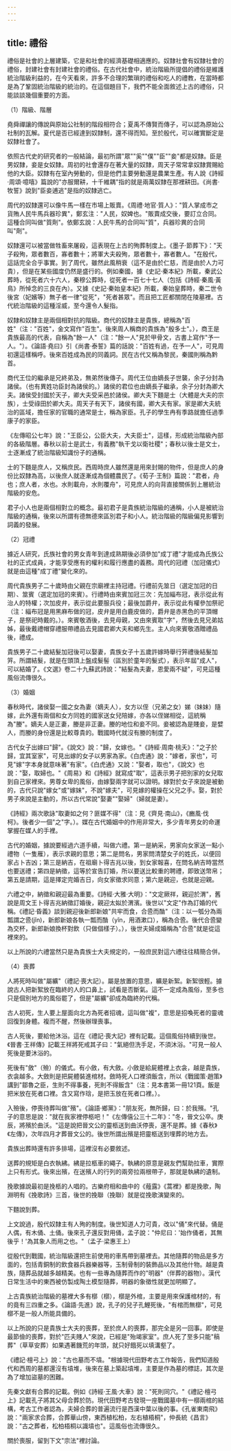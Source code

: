 ```yaml
---
---
---
```

title: 禮俗
---



禮俗是社會的上層建築，它是和社會的經濟基礎相適應的。奴隸社會有奴隸社會的禮俗，封建社會有封建社會的禮俗。在古代社會中，統治階級所提倡的禮俗是維護統治階級利益的，在今天看來，許多不合理的繁瑣的禮俗和吃人的禮教，在當時都是為了鞏固統治階級的統治的。在這個題目下，我們不能全面敘述上古的禮俗，只能談談幾個重要的方面。

（1）階級、階層

堯舜禪讓的傳說與原始公社制的階段相符合；夏禹不傳賢而傳子，可以認為原始公社制的瓦解。夏代是否已經達到奴隸制，還不得而知。至於殷代，可以確實斷定是奴隸社會了。

依照古代史的研究者的一般結論，最初所謂"眾""奚""僕""臣""妾"都是奴隸。臣是男奴隸，妾是女奴隸。周初的社會還存在著大量的奴隸，周天子常常拿奴隸賞賜給他的大臣。奴隸有在室內勞動的，但是他們主要勞動還是農業生產。有人說《詩經·周頌·噫嘻》篇說的"亦服爾耕，十千維耦"指的就是兩萬奴隸在那裡耕田。《尚書·牧誓》說到"臣妾逋逃"是指的奴隸逃亡。

周代的奴隸還可以像牛馬一樣在市場上販賣。《周禮·地官·質人》："質人掌成市之貨賄人民牛馬兵器珍異"，鄭玄注："人民，奴婢也。"販賣成交後，要訂立合同。這種合同叫做"質劑"。依鄭玄說：人民牛馬的合同叫"質"，兵器珍異的合同叫"劑"。

奴隸還可以被當做牲畜來屠殺，這表現在上古的殉葬制度上。《墨子·節葬下》："天子殺殉，眾者數百，寡者數十；將軍大夫殺殉，眾者數十，寡者數人。"在殷代，這話完全合乎事實。到了周代，雖然此風稍衰（這不是由於仁慈，而是由於人力可貴），但是在某些國度仍然是盛行的。例如秦國，據《史記·秦本紀》所載，秦武公葬時，從死者六十六人，秦穆公葬時，從死者一百七十七人（包括《詩經·秦風·黃鳥》所悼念的三良在內）。又據《史記·秦始皇本紀》所載，秦始皇葬時，秦二世令後宮（妃嬪等）無子者一律"從死"，"死者甚眾"。而且把工匠都關閉在陵墓裡。古代統治階級的這種淫威，至今還令人髮指。

奴隸和奴隸主是兩個相對抗的階級。商代的奴隸主是貴族，總稱為"百姓"（注："百姓"，金文寫作"百生"。後來周人稱商的貴族為"殷多士"。），商王是貴族最高的代表，自稱為"餘一人"（注："餘一人"見於甲骨文，古書上寫作"予一人。"）。《論語·堯曰》引《尚書·泰誓》篇的話說："百姓有過，在予一人"，可見周初還這樣稱呼。後來百姓成為民的同義詞。民在古代又稱為黎民，秦國則稱為黔首。

商代王位的繼承是兄終弟及，無弟然後傳子。周代王位由嫡長子世襲，余子分封為諸侯。（也有異姓功臣封為諸侯的。）諸侯的君位也由嫡長子繼承，余子分封為卿大夫。諸侯受封國於天子，卿大夫受采邑於諸侯。卿大夫下麵是士（大體是大夫的宗族），士受祿田於卿大夫。周天子有天下，諸侯有國，卿大夫有家。家是卿大夫統治的區域，擔任家的官職的通常是士，稱為家臣。孔子的學生冉有季路就擔任過季康子的家臣。

《左傳昭公七年》說："王臣公，公臣大夫，大夫臣士"，這樣，形成統治階級內部的各級階層。春秋以前士是武士，有義務"執干戈以衛社稷"；春秋以後士是文士，士逐漸成了統治階級知識份子的通稱。

士的下麵是庶人，又稱庶民。西周時庶人雖然還是用來封賜的物件，但是庶人的身份比奴隸為高，以後庶人就逐漸成為個體農民了。《荀子·王制》篇說："君者，舟也；庶人者，水也。水則載舟，水則覆舟"，可見庶人的向背直接關係到上層統治階級的安危。

君子小人也是兩個相對立的概念。最初君子是貴族統治階級的通稱，小人是被統治階級的通稱，後來以所謂有德無德來區別君子和小人。統治階級的階級偏見影響到詞義的發展。

（2）冠禮

據近人研究，氏族社會的男女青年到達成熟期後必須參加"成丁禮"才能成為氏族公社的正式成員，才能享受應有的權利和履行應盡的義務。周代的冠禮（加冠儀式）就是由這種"成丁禮"變化來的。

周代貴族男子二十歲時由父親在宗廟裡主持冠禮。行禮前先筮日（選定加冠的日期）、筮賓（選定加冠的來賓）。行禮時由來賓加冠三次：先加緇布冠，表示從此有治人的特權；次加皮弁，表示從此要服兵役；最後加爵弁，表示從此有權參加祭祀（注：緇布冠是用黑麻布做的冠，皮弁是用白鹿皮做的，爵弁是赤黑色的平頂帽子，是祭祀時戴的。）。來賓敬酒後，去見母親，又由來賓取"字"，然後去見兄弟姑姊，最後戴禮帽穿禮服帶禮品去見國君卿大夫和鄉先生。主人向來賓敬酒贈禮品後，禮成。

貴族男子二十歲結髮加冠後可以娶妻，貴族女子十五歲許嫁時舉行笄禮後結髮加笄。所謂結髮，就是在頭頂上盤成髮髻（區別於童年的髮式），表示年屆"成人"，可以結婚了。《文選》卷二十九蘇武詩說："結髮為夫妻，恩愛兩不疑"，可見這種風俗流傳很久。

（3）婚姻

春秋時代，諸侯娶一國之女為妻（嫡夫人），女方以侄（兄弟之女）娣（妹妹）隨嫁，此外還有兩個和女方同姓的國家送女兒陪嫁，亦各以侄娣相從，這統稱為"媵"。嫡夫人是正妻，媵是非正妻。媵的地位和妾不同。妾被認為是賤妾，是嬖人，而媵的身份還是比較尊貴的。戰國時代就沒有媵的制度了。

古代女子出嫁曰"歸"。《說文》說："歸，女嫁也。"《詩經·周南·桃夭》："之子於歸，宜其室家"，可見出嫁的女子以男家為家。《白虎通》說："嫁者，家也"，可見"嫁"字本身就意味著"有家"。《白虎通》又說："娶者，取也"，《說文》也說："娶，取婦也。"《周易》和《詩經》就寫成"取"，這表示男子把別家的女兒取到自己家裡來。男尊女卑的風俗，由嫁娶兩字就可以證明。嫁對於女子來說是被動的，古代只說"嫁女"或"嫁妹"，不說"嫁夫"，可見嫁的權操在父兄之手。娶，對於男子來說是主動的，所以古代常說"娶妻""娶婦"（婦就是妻）。

《詩經》兩次歌詠"取妻如之何？匪媒不得"（注：見《齊見·南山》，《豳風·伐柯》。後者少一個"之"字。）。媒在古代婚姻中的作用非常大，多少青年男女的命運掌握在媒人的手裡。

古代的婚姻，據說要經過六道手續，叫做六禮。第一是納采，男家向女家送一點小禮物（一隻雁），表示求親的意思；第二是問名，男家問清楚女子的姓氏，以便回家占卜吉凶；第三是納吉，在祖廟卜得吉兆以後，到女家報喜，在問名納吉時當然也要送禮；第四是納徵，這等於宣告訂婚，所以要送比較重的聘禮，即致送幣帛；第五是請期，這是擇定完婚吉日，向女家徵求同意；第六是親迎，也就是迎親。

六禮之中，納徵和親迎最為重要。《詩經·大雅·大明》："文定厥祥，親迎於渭"，舊說是周文王卜得吉兆納徵訂婚後，親迎太姒於渭濱。後世以"文定"作為訂婚的代稱。《禮記·昏義》談到親迎後新郎新娘"共牢而食，合巹而酳"（注：以一瓠分為兩瓢謂之巹(jǐn)，新郎新娘各執一瓢而酳（yǐn，用酒漱口），稱為合巹。後代合巹變為交杯，新郎新娘換杯對飲（只做個樣子）。），後世夫婦成婚稱為"合巹"就是從這裡來的。

以上所說的六禮當然只是為貴族士大夫規定的，一般庶民對這六禮往往精簡合併。

（4）喪葬

人將死時叫做"屬纊"（禮記·喪大記）。屬是放置的意思，纊是新絮。新絮很輕。據說古人把新絮放在臨終的人的口鼻上，試看是否斷氣。這不一定成為風俗，至多也只是個別地方的風俗罷了，但是"屬纊"卻成為臨終的代稱。

古人初死，生人要上屋面向北方為死者招魂，這叫做"複"，意思是招喚死者的靈魂回復到身體。複而不醒，然後辦理喪事。

古人死後，要給他沐浴。這在《禮記·喪大記》裡有記載。這個風俗持續到後世。《晉書·王祥傳》記載王祥將死戒其子曰："氣絕但洗手足，不須沐浴。"可見一般人死後是要沐浴的。

死後有"斂"（殮）的儀式。有小斂，有大斂。小斂是給屍體裡上衣衾，越是貴族，衣衾越多。大斂則是把屍體裝進棺材。斂時死人口裡須飯含，所以《戰國策·趙策》講到"鄒魯之臣，生則不得事養，死則不得飯含"（注：見本書第一冊121頁。飯是把米放在死者口裡。含又寫作琀，是把玉放在死者口裡。）。

入殮後，停喪待葬叫做"殯"。《論語·鄉黨》："朋友死，無所歸，曰：於我殯。"孔子的意思是說："就在我家裡停柩吧！"《左傳僖公三十二年》："冬，晉文公卒。庚辰，將殯於曲沃。"這是說把晉文公的靈柩送到曲沃停喪，還不是葬。據《春秋》《左傳》，次年四月才葬晉文公的。後世所謂出殯是把靈柩送到埋葬的地方去。

貴族出葬時還有許多排場，這裡沒有必要敘述。

送葬的規矩是白衣執紼。紼是拉柩車的繩子。執紼的原意是親友們幫助拉車，實際上只有形式。後來出殯，在送殯人的行列的兩旁拉兩根帶子，那就是執紼的遺制。

挽歌據說最初是挽柩的人唱的。古樂府相和曲中的《薤露》《蒿裡》都是挽歌，陶淵明有《挽歌詩》三首，後世的挽聯（挽聯）就是從挽歌演變來的。

下麵說到葬。

上文說過，殷代奴隸主有人殉的制度。後世知道人力可貴，改以"俑"來代替。俑是人偶，有木俑、土俑。後來孔子還反對用俑，孟子說："仲尼曰：'始作俑者，其無後乎！'為其象人而用之也。"（孟子·梁惠王上）

從殷代到戰國，統治階級還把生前使用的車馬帶到墓裡去。其他隨葬的物品是多方面的，包括青銅制的飲食器兵器樂器等，玉制骨制的裝飾品以及其他什物。越是貴族，隨葬品就越多越精美。也有一些專為隨葬而作的"明器"（伴葬的器物）。漢代日常生活中的東西被仿製成陶土模型隨葬，明器的象徵性就更加明顯了。

上古貴族統治階級的墓裡大多有槨（槨），槨是外棺，主要是用來保護棺材的，有的竟有三四重之多。《論語·先進》說，孔子的兒子孔鯉死後，"有棺而無槨"，可見槨不是一般人所能具備的。

以上所說的只是貴族士大夫的喪葬，至於庶人的喪葬，那完全是另一回事。即使是最節儉的喪葬，對於"匹夫賤人"來說，已經是"殆竭家室"。庶人死了至多只能"稿葬"（草草安葬）如果遇著饑荒的年頭，就只好餓死以填溝壑了。

《禮記·檀弓上》說："古也墓而不墳。"根據現代田野考古工作報告，我們知道殷代和西周的墓都還沒有墳堆，後來在墓上築起墳堆，主要是作為墓的標誌，其次是為了增加盜墓的困難。

先秦文獻有合葬的記載。例如《詩經·王風·大車》說："死則同穴。"《禮記·檀弓上》記載孔子將其父母合葬於防。現代田野考古發現一座戰國墓中有一槨兩棺的結構，考古工作者認為，夫婦合葬的普遍流行是西漢中葉以後的事。《孔雀東南飛》說："兩家求合葬，合葬華山傍，東西植松柏，左右植梧桐"，仲長統《昌言》說："古之葬者，松柏梧桐以識墳也"。這風俗也流傳很久。

關於喪服，留到下文"宗法"裡討論。
